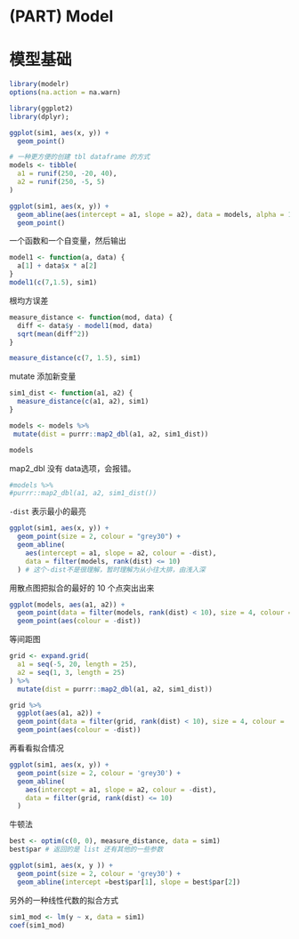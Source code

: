 # (PART) Model {-}
# 模型基础

```r
library(modelr)
options(na.action = na.warn)

library(ggplot2)
library(dplyr);
```

```r
ggplot(sim1, aes(x, y)) + 
  geom_point()
```

```r
# 一种更方便的创建 tbl dataframe 的方式
models <- tibble(
  a1 = runif(250, -20, 40),
  a2 = runif(250, -5, 5)
)

ggplot(sim1, aes(x, y)) + 
  geom_abline(aes(intercept = a1, slope = a2), data = models, alpha = 1/4) + 
  geom_point()
```

一个函数和一个自变量，然后输出
```r
model1 <- function(a, data) {
  a[1] + data$x * a[2]
}
model1(c(7,1.5), sim1)
```

根均方误差
```r
measure_distance <- function(mod, data) {
  diff <- data$y - model1(mod, data)
  sqrt(mean(diff^2))
}

measure_distance(c(7, 1.5), sim1)
```

mutate 添加新变量

```r
sim1_dist <- function(a1, a2) {
  measure_distance(c(a1, a2), sim1)
}

models <- models %>%
 mutate(dist = purrr::map2_dbl(a1, a2, sim1_dist))

models
```

map2_dbl 没有 data选项，会报错。
```r
#models %>%
#purrr::map2_dbl(a1, a2, sim1_dist())
```

`-dist` 表示最小的最亮
```r
ggplot(sim1, aes(x, y)) + 
  geom_point(size = 2, colour = "grey30") + 
  geom_abline(
    aes(intercept = a1, slope = a2, colour = -dist), 
    data = filter(models, rank(dist) <= 10)
  ) # 这个-dist不是很理解，暂时理解为从小往大排，由浅入深
```


用散点图把拟合的最好的 10 个点突出出来

```r
ggplot(models, aes(a1, a2)) + 
  geom_point(data = filter(models, rank(dist) < 10), size = 4, colour = 'red') + 
  geom_point(aes(colour = -dist))
```

等间距图

```r
grid <- expand.grid(
  a1 = seq(-5, 20, length = 25),
  a2 = seq(1, 3, length = 25)
) %>%
  mutate(dist = purrr::map2_dbl(a1, a2, sim1_dist))

grid %>%
  ggplot(aes(a1, a2)) + 
  geom_point(data = filter(grid, rank(dist) < 10), size = 4, colour = 'red') + 
  geom_point(aes(colour = -dist))
```

再看看拟合情况
```r
ggplot(sim1, aes(x, y)) + 
  geom_point(size = 2, colour = 'grey30') +
  geom_abline(
    aes(intercept = a1, slope = a2, colour = -dist),
    data = filter(grid, rank(dist) <= 10)
  )
```

牛顿法
```r
best <- optim(c(0, 0), measure_distance, data = sim1)
best$par # 返回的是 list 还有其他的一些参数

ggplot(sim1, aes(x, y )) +
  geom_point(size = 2, colour = 'grey30') + 
  geom_abline(intercept =best$par[1], slope = best$par[2])
```

另外的一种线性代数的拟合方式
```r
sim1_mod <- lm(y ~ x, data = sim1)
coef(sim1_mod)
```

